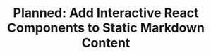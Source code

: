 ---
title: "Planned: Add Interactive React Components to Static Markdown Content"
description: "Deal with the chaos of freeform MDX content by transforming it into structured type-safe data and reduce the boilerplate and external tools required to effectively manage MDX content."
publishedAt: "2022-05-01"
status: "draft"
series:
  order: 3
  title: "Build a Developer Blog with Next.js"
---